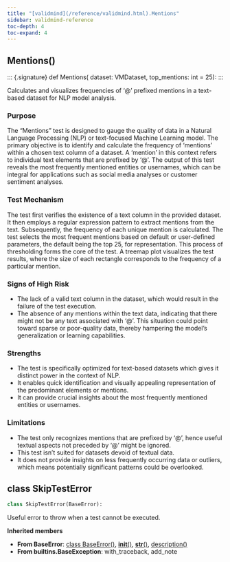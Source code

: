 ```yaml
---
title: "[validmind](/reference/validmind.html).Mentions"
sidebar: validmind-reference
toc-depth: 4
toc-expand: 4
---
```


## Mentions[()]{.muted}

<!-- function.qmd.jinja2 - function signature -->

::: {.signature} <span class="signature pdoc-code multiline"> <span class="kw">def</span> <span class="name">Mentions</span>( <span class="param"> <span class="n">dataset</span><span class="p">:</span> <span class="n">VMDataset</span></span>, <span class="param"> <span class="n">top_mentions</span><span class="p">:</span> <span class="n">int</span> <span class="o">=</span> <span class="kc">25</span></span>):</span> </span> :::

Calculates and visualizes frequencies of '@' prefixed mentions in a text-based dataset for NLP model analysis.

### Purpose

The "Mentions" test is designed to gauge the quality of data in a Natural Language Processing (NLP) or text-focused Machine Learning model. The primary objective is to identify and calculate the frequency of 'mentions' within a chosen text column of a dataset. A 'mention' in this context refers to individual text elements that are prefixed by '@'. The output of this test reveals the most frequently mentioned entities or usernames, which can be integral for applications such as social media analyses or customer sentiment analyses.

### Test Mechanism

The test first verifies the existence of a text column in the provided dataset. It then employs a regular expression pattern to extract mentions from the text. Subsequently, the frequency of each unique mention is calculated. The test selects the most frequent mentions based on default or user-defined parameters, the default being the top 25, for representation. This process of thresholding forms the core of the test. A treemap plot visualizes the test results, where the size of each rectangle corresponds to the frequency of a particular mention.

### Signs of High Risk

- The lack of a valid text column in the dataset, which would result in the failure of the test execution.
- The absence of any mentions within the text data, indicating that there might not be any text associated with '@'. This situation could point toward sparse or poor-quality data, thereby hampering the model's generalization or learning capabilities.

### Strengths

- The test is specifically optimized for text-based datasets which gives it distinct power in the context of NLP.
- It enables quick identification and visually appealing representation of the predominant elements or mentions.
- It can provide crucial insights about the most frequently mentioned entities or usernames.

### Limitations

- The test only recognizes mentions that are prefixed by '@', hence useful textual aspects not preceded by '@' might be ignored.
- This test isn't suited for datasets devoid of textual data.
- It does not provide insights on less frequently occurring data or outliers, which means potentially significant patterns could be overlooked.

## [class]{.muted} SkipTestError

<!-- class.qmd.jinja2 - class definition -->

```python
class SkipTestError(BaseError):
```

Useful error to throw when a test cannot be executed.

**Inherited members**

- **From BaseError**: [class BaseError[()]{.muted}](#class-baseerror), [__init__[()]{.muted}](#__init__), [__str__[()]{.muted}](#__str__), [description[()]{.muted}](#description)
- **From builtins.BaseException**: with_traceback, add_note
